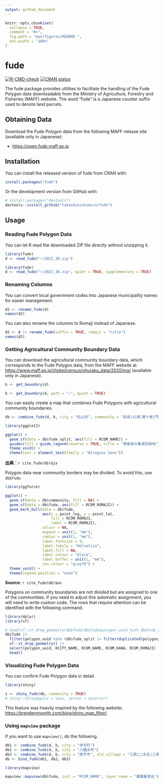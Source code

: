 ```yaml
---
output: github_document
---
```


<!-- README.md is generated from README.Rmd. Please edit that file -->

```r
knitr::opts_chunk$set(
  collapse = TRUE,
  comment = "#>",
  fig.path = "man/figures/README-",
  out.width = "100%"
)
```

# fude

<!-- badges: start -->
[![R-CMD-check](https://github.com/takeshinishimura/fude/actions/workflows/check-standard.yaml/badge.svg)](https://github.com/takeshinishimura/fude/actions/workflows/check-standard.yaml)
[![CRAN status](https://www.r-pkg.org/badges/version/fude)](https://CRAN.R-project.org/package=fude)
<!-- badges: end -->

The fude package provides utilities to facilitate the handling of the Fude Polygon data downloadable from the Ministry of Agriculture, Forestry and Fisheries (MAFF) website. The word "fude" is a Japanese counter suffix used to denote land parcels.


## Obtaining Data

Download the Fude Polygon data from the following MAFF release site (available only in Japanese):

- <https://open.fude.maff.go.jp>

## Installation

You can install the released version of fude from CRAN with:
```r
install.packages("fude")
```

Or the development version from GitHub with:
```r
# install.packages("devtools")
devtools::install_github("takeshinishimura/fude")
```

## Usage

### Reading Fude Polygon Data

You can let R read the downloaded ZIP file directly without unzipping it.
```r
library(fude)
d <- read_fude("~/2022_38.zip")
```
```r
library(fude)
d <- read_fude("~/2022_38.zip", quiet = TRUE, supplementary = TRUE)
```

### Renaming Columns

You can convert local government codes into Japanese municipality names for easier management.
```r
d2 <- rename_fude(d)
names(d2)
```

You can also rename the columns to Romaji instead of Japanese.
```r
d2 <- d |> rename_fude(suffix = TRUE, romaji = "title")
names(d2)
```

### Getting Agricultural Community Boundary Data

You can download the agricultural community boundary data, which corresponds to the Fude Polygon data, from the MAFF website at   <https://www.maff.go.jp/j/tokei/census/shuraku_data/2020/ma/> (available only in Japanese).
```r
b <- get_boundary(d)
```
```r
b <- get_boundary(d, path = "~", quiet = TRUE)
```

You can easily create a map that combines Fude Polygons with agricultural community boundaries.
```r
db <- combine_fude(d, b, city = "松山市", community = "由良|北浦|鷲ケ巣|門田|馬磯|泊|御手洗|船越")

library(ggplot2)

ggplot() +
  geom_sf(data = db$fude_split, aes(fill = RCOM_NAME)) +
  guides(fill = guide_legend(reverse = TRUE, title = "興居島の集落別耕地")) +
  theme_void() +
  theme(text = element_text(family = "Hiragino Sans"))
```

**出典**：`r cite_fude(db)$ja`

Polygon data near community borders may be divided.
To avoid this, use `db$fude`.
```r
library(ggforce)

ggplot() +
  geom_sf(data = db$community, fill = NA) +
  geom_sf(data = db$fude, aes(fill = RCOM_ROMAJI)) +
  geom_mark_hull(data = db$fude, 
                 aes(x = point_lng, y = point_lat,
                     fill = RCOM_ROMAJI,
                     label = RCOM_ROMAJI),
                 colour = NA,
                 expand = unit(1, "mm"),
                 radius = unit(1, "mm"),
                 label.fontsize = 9,
                 label.family = "Helvetica",
                 label.fill = NA,
                 label.colour = "black",
                 label.buffer = unit(1, "mm"),
                 con.colour = "gray70") +
  theme_void() +
  theme(legend.position = "none")
```

**Source**: `r cite_fude(db)$en`

Polygons on community boundaries are not divided but are assigned to one of the communities.
If you need to adjust this automatic assignment, you will need to write custom code.
The rows that require attention can be identified with the following command.
```r
library(dplyr)
library(sf)

# head(sf::st_drop_geometry(db$fude[db$fude$polygon_uuid %in% db$fude_split$polygon_uuid[duplicated(db$fude_split$polygon_uuid)], c("polygon_uuid", "PREF_NAME", "CITY_NAME", "KCITY_NAME", "RCOM_NAME", "RCOM_KANA", "RCOM_ROMAJI")]))
db$fude |>
  filter(polygon_uuid %in% (db$fude_split |> filter(duplicated(polygon_uuid)) |> pull(polygon_uuid))) |>
  sf::st_drop_geometry() |>
  select(polygon_uuid, KCITY_NAME, RCOM_NAME, RCOM_KANA, RCOM_ROMAJI) |>
  head()
```

### Visualizing Fude Polygon Data

You can confirm Fude Polygon data in detail.
```r
library(shiny)

s <- shiny_fude(db, community = TRUE)
# shiny::shinyApp(ui = s$ui, server = s$server)
```

This feature was heavily inspired by the following website: <https://brendenmsmith.com/blog/shiny_map_filter/>.

### Using `mapview` package

If you want to use `mapview()`, do the following.
```r
db1 <- combine_fude(d, b, city = "伊方町")
db2 <- combine_fude(d, b, city = "八幡浜市")
db3 <- combine_fude(d, b, city = "西予市", old_village = "三瓶|二木生|三島|双岩")
db <- bind_fude(db1, db2, db3)

library(mapview)

mapview::mapview(db$fude, zcol = "RCOM_NAME", layer.name = "農業集落名")
```
